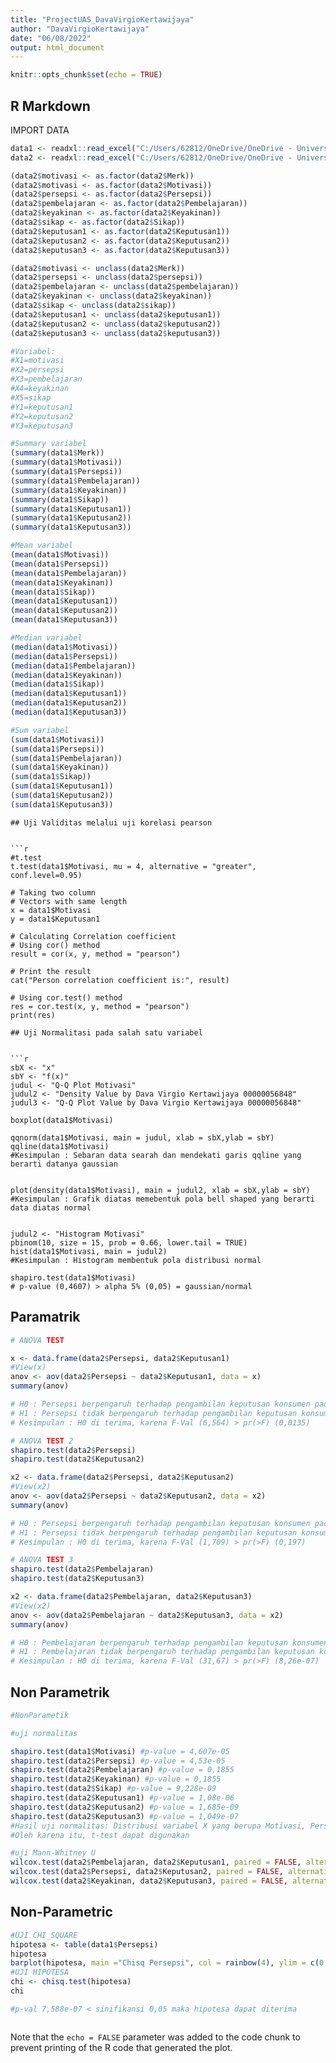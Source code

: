 ---
title: "ProjectUAS_DavaVirgioKertawijaya"
author: "DavaVirgioKertawijaya"
date: "06/08/2022"
output: html_document
---

```{r setup, include=FALSE}
knitr::opts_chunk$set(echo = TRUE)
```

## R Markdown

IMPORT DATA
```{r pressure, echo=FALSE}
data1 <- readxl::read_excel("C:/Users/62812/OneDrive/OneDrive - Universitas Multimedia Nusantara/Dokumen/MatKul Semester 2/IS 240 B Probability and Statistic Lab/data projek.xlsx")
data2 <- readxl::read_excel("C:/Users/62812/OneDrive/OneDrive - Universitas Multimedia Nusantara/Dokumen/MatKul Semester 2/IS 240 B Probability and Statistic Lab/data projek.xlsx")

(data2$motivasi <- as.factor(data2$Merk))
(data2$motivasi <- as.factor(data2$Motivasi))
(data2$persepsi <- as.factor(data2$Persepsi))
(data2$pembelajaran <- as.factor(data2$Pembelajaran))
(data2$keyakinan <- as.factor(data2$Keyakinan))
(data2$sikap <- as.factor(data2$Sikap))
(data2$keputusan1 <- as.factor(data2$Keputusan1))
(data2$keputusan2 <- as.factor(data2$Keputusan2))
(data2$keputusan3 <- as.factor(data2$Keputusan3))

(data2$motivasi <- unclass(data2$Merk))
(data2$persepsi <- unclass(data2$persepsi))
(data2$pembelajaran <- unclass(data2$pembelajaran))
(data2$keyakinan <- unclass(data2$keyakinan))
(data2$sikap <- unclass(data2$sikap))
(data2$keputusan1 <- unclass(data2$keputusan1))
(data2$keputusan2 <- unclass(data2$keputusan2))
(data2$keputusan3 <- unclass(data2$keputusan3))

#Variabel:
#X1=motivasi
#X2=persepsi
#X3=pembelajaran
#X4=keyakinan
#X5=sikap
#Y1=keputusan1
#Y2=keputusan2
#Y3=keputusan3

#Summary variabel
(summary(data1$Merk))
(summary(data1$Motivasi))
(summary(data1$Persepsi))
(summary(data1$Pembelajaran))
(summary(data1$Keyakinan))
(summary(data1$Sikap))
(summary(data1$Keputusan1))
(summary(data1$Keputusan2))
(summary(data1$Keputusan3))

#Mean variabel
(mean(data1$Motivasi))
(mean(data1$Persepsi))
(mean(data1$Pembelajaran))
(mean(data1$Keyakinan))
(mean(data1$Sikap))
(mean(data1$Keputusan1))
(mean(data1$Keputusan2))
(mean(data1$Keputusan3))

#Median variabel
(median(data1$Motivasi))
(median(data1$Persepsi))
(median(data1$Pembelajaran))
(median(data1$Keyakinan))
(median(data1$Sikap))
(median(data1$Keputusan1))
(median(data1$Keputusan2))
(median(data1$Keputusan3))

#Sum variabel
(sum(data1$Motivasi))
(sum(data1$Persepsi))
(sum(data1$Pembelajaran))
(sum(data1$Keyakinan))
(sum(data1$Sikap))
(sum(data1$Keputusan1))
(sum(data1$Keputusan2))
(sum(data1$Keputusan3))

```

```
## Uji Validitas melalui uji korelasi pearson


```{r pressure, echo=FALSE}

#t.test
t.test(data1$Motivasi, mu = 4, alternative = "greater", conf.level=0.95)

# Taking two column
# Vectors with same length
x = data1$Motivasi
y = data1$Keputusan1

# Calculating Correlation coefficient
# Using cor() method
result = cor(x, y, method = "pearson")

# Print the result
cat("Person correlation coefficient is:", result)

# Using cor.test() method
res = cor.test(x, y, method = "pearson")
print(res)

```

```
## Uji Normalitasi pada salah satu variabel


```{r pressure, echo=FALSE}

sbX <- "x"
sbY <- "f(x)"
judul <- "Q-Q Plot Motivasi"
judul2 <- "Density Value by Dava Virgio Kertawijaya 00000056848"
judul3 <- "Q-Q Plot Value by Dava Virgio Kertawijaya 00000056848"

boxplot(data1$Motivasi)

qqnorm(data1$Motivasi, main = judul, xlab = sbX,ylab = sbY)
qqline(data1$Motivasi)
#Kesimpulan : Sebaran data searah dan mendekati garis qqline yang berarti datanya gaussian


plot(density(data1$Motivasi), main = judul2, xlab = sbX,ylab = sbY)
#Kesimpulan : Grafik diatas memebentuk pola bell shaped yang berarti data diatas normal


judul2 <- "Histogram Motivasi"
pbinom(10, size = 15, prob = 0.66, lower.tail = TRUE)
hist(data1$Motivasi, main = judul2)
#Kesimpulan : Histogram membentuk pola distribusi normal

shapiro.test(data1$Motivasi)
# p-value (0,4607) > alpha 5% (0,05) = gaussian/normal

```



## Paramatrik


```{r pressure, echo=FALSE}
# ANOVA TEST

x <- data.frame(data2$Persepsi, data2$Keputusan1)
#View(x)
anov <- aov(data2$Persepsi ~ data2$Keputusan1, data = x)
summary(anov)

# H0 : Persepsi berpengaruh terhadap pengambilan keputusan konsumen pada keputusan 1
# H1 : Persepsi tidak berpengaruh terhadap pengambilan keputusan konsumen pada keputusan 1
# Kesimpulan : H0 di terima, karena F-Val (6,564) > pr(>F) (0,0135)

# ANOVA TEST 2
shapiro.test(data2$Persepsi)
shapiro.test(data2$Keputusan2)

x2 <- data.frame(data2$Persepsi, data2$Keputusan2)
#View(x2)
anov <- aov(data2$Persepsi ~ data2$Keputusan2, data = x2)
summary(anov)

# H0 : Persepsi berpengaruh terhadap pengambilan keputusan konsumen pada keputusan 2
# H1 : Persepsi tidak berpengaruh terhadap pengambilan keputusan konsumen pada keputusan 2
# Kesimpulan : H0 di terima, karena F-Val (1,709) > pr(>F) (0,197)

# ANOVA TEST 3
shapiro.test(data2$Pembelajaran)
shapiro.test(data2$Keputusan3)

x2 <- data.frame(data2$Pembelajaran, data2$Keputusan3)
#View(x2)
anov <- aov(data2$Pembelajaran ~ data2$Keputusan3, data = x2)
summary(anov)

# H0 : Pembelajaran berpengaruh terhadap pengambilan keputusan konsumen pada keputusan 3
# H1 : Pembelajaran tidak berpengaruh terhadap pengambilan keputusan konsumen pada keputusan 3
# Kesimpulan : H0 di terima, karena F-Val (31,67) > pr(>F) (8,26e-07)

```


## Non Parametrik


```{r pressure, echo=FALSE}

#NonParametik

#uji normalitas

shapiro.test(data1$Motivasi) #p-value = 4,607e-05
shapiro.test(data2$Persepsi) #p-value = 4,53e-05
shapiro.test(data2$Pembelajaran) #p-value = 0,1855
shapiro.test(data2$Keyakinan) #p-value = 0,1855
shapiro.test(data2$Sikap) #p-value = 9,228e-09
shapiro.test(data2$Keputusan1) #p-value = 1,08e-06
shapiro.test(data2$Keputusan2) #p-value = 1,685e-09
shapiro.test(data2$Keputusan3) #p-value = 1,049e-07
#Hasil uji normalitas: Distribusi variabel X yang berupa Motivasi, Persepsi, Pembelajaran, Keyakinan, dan Sikap terhadap variabel Y yang berupa Keputusan1, Keputusan2, dan Keputusan3 mengikuti Gaussian atau berdistribusi normal.
#Oleh karena itu, t-test dapat digunakan

#uji Mann-Whitney U
wilcox.test(data2$Pembelajaran, data2$Keputusan1, paired = FALSE, alternative ="greater", conf.level = 0,95) # W = 0, p-value = 1
wilcox.test(data2$Persepsi, data2$Keputusan2, paired = FALSE, alternative ="greater", conf.level = 0,95) # W = 0, p-value = 1
wilcox.test(data2$Keyakinan, data2$Keputusan3, paired = FALSE, alternative ="greater", conf.level = 0,95) # W = 0, p-value = 1

```

## Non-Parametric


```{r pressure, echo=FALSE}
#UJI CHI_SQUARE
hipotesa <- table(data1$Persepsi)
hipotesa
barplot(hipotesa, main ="Chisq Persepsi", col = rainbow(4), ylim = c(0,50), ylab = "Jumlah Responden", xlab ="Opsi pilihan")
#UJI HIPOTESA
chi <- chisq.test(hipotesa)
chi

#p-val 7,588e-07 < sinifikansi 0,05 maka hipotesa dapat diterima

```



```{r pressure, echo=FALSE}



```

Note that the `echo = FALSE` parameter was added to the code chunk to prevent printing of the R code that generated the plot.
